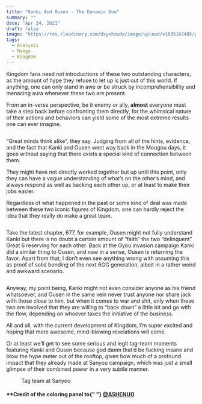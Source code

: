 ```yaml
---
title: "Kanki And Ousen - The Dynamic Duo"
summary: ""
date: "Apr 24, 2021"
draft: false
image: "https://res.cloudinary.com/dxyxhzwdx/image/upload/v1635167485/gaftonosh/2021/10/kanki-ousen-duo--3-.webp"
tags:
  - Analysis
  - Manga
  - Kingdom
---
```


<div className="richtext pb-8">
  <p>
    Kingdom fans need not introductions of these two outstanding characters, as
    the amount of hype they refuse to let up is just out of this world. If
    anything, one can only stand in awe or be struck by incomprehensibility and
    menacing aura whenever these two are present.
  </p>
  <p>
    From an in-verse perspective, be it enemy or ally, <strong>almost </strong>
    everyone must take a step back before confronting them directly, for the whimsical
    nature of their actions and behaviors can yield some of the most extreme results
    one can ever imagine.
  </p>
  <figure className="kg-card kg-width-wide kg-image-card">
    <img
      src="http://testghost.mo.cloudinary.net/image/upload/q_80/v1/gaftonosh/2021/10/kanki-ousen-duo--5-.webp"
      alt=""
      height={824}
      loading="lazy"
      width={1560}
      className="kg-image hoverZoomLink"
    />
  </figure>
  <p>
    “Great minds think alike”, they say. Judging from all of the hints,
    evidence, and the fact that Kanki and Ousen went way back in the Mougou
    days, it goes without saying that there exists a special kind of connection
    between them.
  </p>
  <p>
    They might have not directly worked together but up until this point, only
    they can have a vague understanding of what’s on the other’s mind, and
    always respond as well as backing each other up, or at least to make their
    jobs easier.
  </p>
  <p>
    Regardless of what happened in the past or some kind of deal was made
    between these two iconic figures of Kingdom, one can hardly reject the idea
    that they really do make a great team.
  </p>
  <figure className="kg-card kg-width-wide kg-gallery-card">
    <div className="kg-gallery-container">
      <div className="kg-gallery-row">
        <div className="kg-gallery-image">
          <img
            src="http://testghost.mo.cloudinary.net/image/upload/q_80/v1/gaftonosh/2021/10/kanki-ousen-duo--2-.webp"
            alt=""
            height={823}
            loading="lazy"
            width={760}
            className="hoverZoomLink"
          />
        </div>
        <div className="kg-gallery-image">
          <img
            src="http://testghost.mo.cloudinary.net/image/upload/q_80/v1/gaftonosh/2021/10/kanki-ousen-duo--1-.webp"
            alt=""
            height={1024}
            loading="lazy"
            width={1244}
            className="hoverZoomLink"
          />
        </div>
      </div>
    </div>
  </figure>
  <p>
    Take the latest chapter, 677, for example, Ousen might not fully understand
    Kanki but there is no doubt a certain amount of “faith” the two “delinquent”
    Great 6 reserving for each other. Back at the Gyou invasion campaign Kanki
    did a similar thing to Ousen, and now in a sense, Ousen is returning the
    favor. Apart from that, I don’t even see anything wrong with assuming this
    as proof of solid bonding of the next 6GG generation, albeit in a rather
    weird and awkward scenario.
  </p>
  <figure className="kg-card kg-width-wide kg-image-card">
    <img
      src="http://testghost.mo.cloudinary.net/image/upload/q_80/v1/gaftonosh/2021/10/kanki-ousen-duo--4-.webp"
      alt=""
      height={826}
      loading="lazy"
      width={1584}
      className="kg-image hoverZoomLink"
    />
  </figure>
  <p>
    Anyway, my point being, Kanki might not even consider anyone as his friend
    whatsoever, and Ousen in the same vein never trust anyone nor share jack
    with those close to him, but when it comes to war and shit, only when these
    two are involved that they are willing to “back down” a little bit and go
    with the flow, depending on whoever takes the initiative of the business.
  </p>
  <p>
    All and all, with the current development of Kingdom, I’m super excited and
    hoping that more awesome, mind-blowing revelations will come.
  </p>
  <p>
    Or at least we’ll get to see some serious and legit tag-team moments
    featuring Kanki and Ousen because god damn that’d be fucking insane and blow
    the hype meter out of the rooftop, given how much of a profound impact that
    they already made at Sanyou campaign, which was just a small glimpse of
    their combined power in a very subtle manner.
  </p>
  <figure className="kg-card kg-width-wide kg-gallery-card kg-card-hascaption">
    <div className="kg-gallery-container">
      <div className="kg-gallery-row">
        <div className="kg-gallery-image">
          <img
            src="http://testghost.mo.cloudinary.net/image/upload/q_80/v1/gaftonosh/2021/10/kanki-ousen-duo--7-.webp"
            alt=""
            height={1200}
            loading="lazy"
            width={759}
            className="hoverZoomLink"
          />
        </div>
        <div className="kg-gallery-image">
          <img
            src="http://testghost.mo.cloudinary.net/image/upload/q_80/v1/gaftonosh/2021/10/kanki-ousen-duo--6-.webp"
            alt=""
            height={1026}
            loading="lazy"
            width={678}
            className="hoverZoomLink"
          />
        </div>
      </div>
    </div>
    <figcaption>Tag team at Sanyou</figcaption>
  </figure>
  <h4 id="-credit-of-the-coloring-panel-to-ashenuo">
    <strong>
      **Credit of the coloring panel to{" "}
      <a href="https://twitter.com/ashenuo" rel="noopener">
        @ASHENUO
      </a>
    </strong>
  </h4>
</div>
